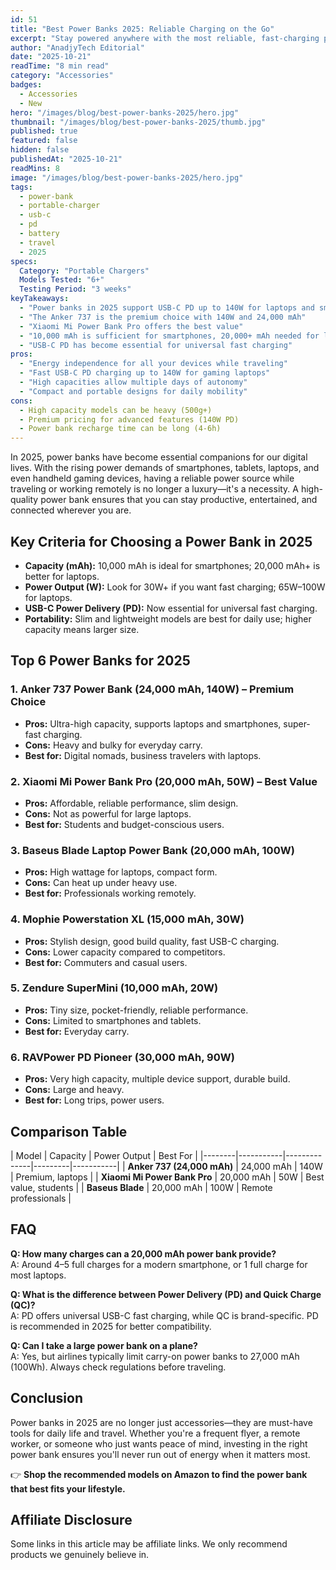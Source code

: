 ```yaml
---
id: 51
title: "Best Power Banks 2025: Reliable Charging on the Go"
excerpt: "Stay powered anywhere with the most reliable, fast-charging power banks of 2025. Compare capacity, speed, and portability."
author: "AnadjyTech Editorial"
date: "2025-10-21"
readTime: "8 min read"
category: "Accessories"
badges:
  - Accessories
  - New
hero: "/images/blog/best-power-banks-2025/hero.jpg"
thumbnail: "/images/blog/best-power-banks-2025/thumb.jpg"
published: true
featured: false
hidden: false
publishedAt: "2025-10-21"
readMins: 8
image: "/images/blog/best-power-banks-2025/hero.jpg"
tags:
  - power-bank
  - portable-charger
  - usb-c
  - pd
  - battery
  - travel
  - 2025
specs:
  Category: "Portable Chargers"
  Models Tested: "6+"
  Testing Period: "3 weeks"
keyTakeaways:
  - "Power banks in 2025 support USB-C PD up to 140W for laptops and smartphones"
  - "The Anker 737 is the premium choice with 140W and 24,000 mAh"
  - "Xiaomi Mi Power Bank Pro offers the best value"
  - "10,000 mAh is sufficient for smartphones, 20,000+ mAh needed for laptops"
  - "USB-C PD has become essential for universal fast charging"
pros:
  - "Energy independence for all your devices while traveling"
  - "Fast USB-C PD charging up to 140W for gaming laptops"
  - "High capacities allow multiple days of autonomy"
  - "Compact and portable designs for daily mobility"
cons:
  - High capacity models can be heavy (500g+)
  - Premium pricing for advanced features (140W PD)
  - Power bank recharge time can be long (4-6h)
---
```


In 2025, power banks have become essential companions for our digital lives. With the rising power demands of smartphones, tablets, laptops, and even handheld gaming devices, having a reliable power source while traveling or working remotely is no longer a luxury—it's a necessity. A high-quality power bank ensures that you can stay productive, entertained, and connected wherever you are.

## Key Criteria for Choosing a Power Bank in 2025

- **Capacity (mAh):** 10,000 mAh is ideal for smartphones; 20,000 mAh+ is better for laptops.  
- **Power Output (W):** Look for 30W+ if you want fast charging; 65W–100W for laptops.  
- **USB-C Power Delivery (PD):** Now essential for universal fast charging.  
- **Portability:** Slim and lightweight models are best for daily use; higher capacity means larger size.  

## Top 6 Power Banks for 2025

### 1. Anker 737 Power Bank (24,000 mAh, 140W) – **Premium Choice**
- **Pros:** Ultra-high capacity, supports laptops and smartphones, super-fast charging.  
- **Cons:** Heavy and bulky for everyday carry.  
- **Best for:** Digital nomads, business travelers with laptops.  

### 2. Xiaomi Mi Power Bank Pro (20,000 mAh, 50W) – **Best Value**
- **Pros:** Affordable, reliable performance, slim design.  
- **Cons:** Not as powerful for large laptops.  
- **Best for:** Students and budget-conscious users.  

### 3. Baseus Blade Laptop Power Bank (20,000 mAh, 100W)
- **Pros:** High wattage for laptops, compact form.  
- **Cons:** Can heat up under heavy use.  
- **Best for:** Professionals working remotely.  

### 4. Mophie Powerstation XL (15,000 mAh, 30W)
- **Pros:** Stylish design, good build quality, fast USB-C charging.  
- **Cons:** Lower capacity compared to competitors.  
- **Best for:** Commuters and casual users.  

### 5. Zendure SuperMini (10,000 mAh, 20W)
- **Pros:** Tiny size, pocket-friendly, reliable performance.  
- **Cons:** Limited to smartphones and tablets.  
- **Best for:** Everyday carry.  

### 6. RAVPower PD Pioneer (30,000 mAh, 90W)
- **Pros:** Very high capacity, multiple device support, durable build.  
- **Cons:** Large and heavy.  
- **Best for:** Long trips, power users.  

## Comparison Table

| Model | Capacity | Power Output | Best For |
|--------|-----------|--------------|---------|-----------|
| **Anker 737 (24,000 mAh)** | 24,000 mAh | 140W | Premium, laptops |
| **Xiaomi Mi Power Bank Pro** | 20,000 mAh | 50W | Best value, students |
| **Baseus Blade** | 20,000 mAh | 100W | Remote professionals |

## FAQ

**Q: How many charges can a 20,000 mAh power bank provide?**  
A: Around 4–5 full charges for a modern smartphone, or 1 full charge for most laptops.  

**Q: What is the difference between Power Delivery (PD) and Quick Charge (QC)?**  
A: PD offers universal USB-C fast charging, while QC is brand-specific. PD is recommended in 2025 for better compatibility.  

**Q: Can I take a large power bank on a plane?**  
A: Yes, but airlines typically limit carry-on power banks to 27,000 mAh (100Wh). Always check regulations before traveling.  

## Conclusion

Power banks in 2025 are no longer just accessories—they are must-have tools for daily life and travel. Whether you're a frequent flyer, a remote worker, or someone who just wants peace of mind, investing in the right power bank ensures you'll never run out of energy when it matters most.

👉 **Shop the recommended models on Amazon to find the power bank that best fits your lifestyle.**

## Affiliate Disclosure
Some links in this article may be affiliate links. We only recommend products we genuinely believe in.
